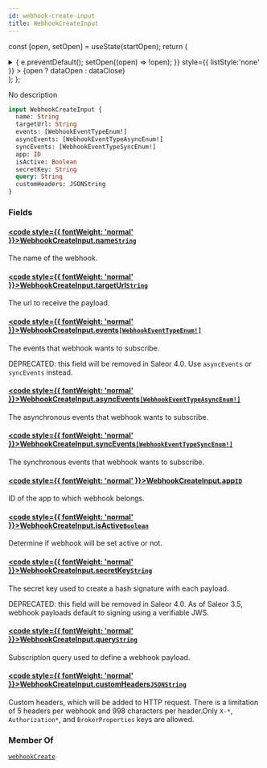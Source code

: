 ```yaml
---
id: webhook-create-input
title: WebhookCreateInput
---
```






const [open, setOpen] = useState(startOpen);
return (
<details {...(open ? { open: true } : {})} className="details" style={{ border:'none', boxShadow:'none', background:'var(--ifm-background-color)' }}>
<summary
onClick={(e) => {
e.preventDefault();
setOpen((open) => !open);
}}
style={{ listStyle:'none' }} >
{open ? dataOpen : dataClose}
</summary>
{open && children}
</details>
);
};

No description

```graphql
input WebhookCreateInput {
  name: String
  targetUrl: String
  events: [WebhookEventTypeEnum!]
  asyncEvents: [WebhookEventTypeAsyncEnum!]
  syncEvents: [WebhookEventTypeSyncEnum!]
  app: ID
  isActive: Boolean
  secretKey: String
  query: String
  customHeaders: JSONString
}
```

### Fields

#### [<code style={{ fontWeight: 'normal' }}>WebhookCreateInput.<b>name</b></code>](#)<Bullet />[`String`](../../../api-reference/miscellaneous/scalars/string.mdx) <Badge class="badge badge--secondary" text="scalar"/> <Badge class="badge badge--secondary" text="miscellaneous"/>

The name of the webhook.

#### [<code style={{ fontWeight: 'normal' }}>WebhookCreateInput.<b>targetUrl</b></code>](#)<Bullet />[`String`](../../../api-reference/miscellaneous/scalars/string.mdx) <Badge class="badge badge--secondary" text="scalar"/> <Badge class="badge badge--secondary" text="miscellaneous"/>

The url to receive the payload.

#### [<code style={{ fontWeight: 'normal' }}>WebhookCreateInput.<b>events</b></code>](#)<Bullet />[`[WebhookEventTypeEnum!]`](../../../api-reference/webhooks/enums/webhook-event-type-enum.mdx) <Badge class="badge badge--secondary" text="list"/> <Badge class="badge badge--secondary" text="enum"/> <Badge class="badge badge--secondary" text="webhooks"/>

The events that webhook wants to subscribe.

DEPRECATED: this field will be removed in Saleor 4.0. Use `asyncEvents` or `syncEvents` instead.

#### [<code style={{ fontWeight: 'normal' }}>WebhookCreateInput.<b>asyncEvents</b></code>](#)<Bullet />[`[WebhookEventTypeAsyncEnum!]`](../../../api-reference/webhooks/enums/webhook-event-type-async-enum.mdx) <Badge class="badge badge--secondary" text="list"/> <Badge class="badge badge--secondary" text="enum"/> <Badge class="badge badge--secondary" text="webhooks"/>

The asynchronous events that webhook wants to subscribe.

#### [<code style={{ fontWeight: 'normal' }}>WebhookCreateInput.<b>syncEvents</b></code>](#)<Bullet />[`[WebhookEventTypeSyncEnum!]`](../../../api-reference/webhooks/enums/webhook-event-type-sync-enum.mdx) <Badge class="badge badge--secondary" text="list"/> <Badge class="badge badge--secondary" text="enum"/> <Badge class="badge badge--secondary" text="webhooks"/>

The synchronous events that webhook wants to subscribe.

#### [<code style={{ fontWeight: 'normal' }}>WebhookCreateInput.<b>app</b></code>](#)<Bullet />[`ID`](../../../api-reference/miscellaneous/scalars/id.mdx) <Badge class="badge badge--secondary" text="scalar"/> <Badge class="badge badge--secondary" text="miscellaneous"/>

ID of the app to which webhook belongs.

#### [<code style={{ fontWeight: 'normal' }}>WebhookCreateInput.<b>isActive</b></code>](#)<Bullet />[`Boolean`](../../../api-reference/miscellaneous/scalars/boolean.mdx) <Badge class="badge badge--secondary" text="scalar"/> <Badge class="badge badge--secondary" text="miscellaneous"/>

Determine if webhook will be set active or not.

#### [<code style={{ fontWeight: 'normal' }}>WebhookCreateInput.<b>secretKey</b></code>](#)<Bullet />[`String`](../../../api-reference/miscellaneous/scalars/string.mdx) <Badge class="badge badge--secondary" text="scalar"/> <Badge class="badge badge--secondary" text="miscellaneous"/>

The secret key used to create a hash signature with each payload.

DEPRECATED: this field will be removed in Saleor 4.0. As of Saleor 3.5, webhook payloads default to signing using a verifiable JWS.

#### [<code style={{ fontWeight: 'normal' }}>WebhookCreateInput.<b>query</b></code>](#)<Bullet />[`String`](../../../api-reference/miscellaneous/scalars/string.mdx) <Badge class="badge badge--secondary" text="scalar"/> <Badge class="badge badge--secondary" text="miscellaneous"/>

Subscription query used to define a webhook payload.


<Badge text="Added in Saleor 3.2" class="badge badge--secondary margin-bottom--sm" />


#### [<code style={{ fontWeight: 'normal' }}>WebhookCreateInput.<b>customHeaders</b></code>](#)<Bullet />[`JSONString`](../../../api-reference/miscellaneous/scalars/jsonstring.mdx) <Badge class="badge badge--secondary" text="scalar"/> <Badge class="badge badge--secondary" text="miscellaneous"/>

Custom headers, which will be added to HTTP request. There is a limitation of 5 headers per webhook and 998 characters per header.Only `X-*`, `Authorization*`, and `BrokerProperties` keys are allowed.


<Badge text="Added in Saleor 3.12" class="badge badge--secondary margin-bottom--sm" />


<FeaturePreview />

### Member Of

[`webhookCreate`](../../../api-reference/webhooks/mutations/webhook-create.mdx) <Badge class="badge badge--secondary" text="mutation"/>

